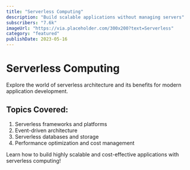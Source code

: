 ```yaml
---
title: "Serverless Computing"
description: "Build scalable applications without managing servers"
subscribers: "7.6k"
imageUrl: "https://via.placeholder.com/300x200?text=Serverless"
category: "featured"
publishDate: 2023-05-16
---
```


# Serverless Computing

Explore the world of serverless architecture and its benefits for modern application development.

## Topics Covered:

1. Serverless frameworks and platforms
2. Event-driven architecture
3. Serverless databases and storage
4. Performance optimization and cost management

Learn how to build highly scalable and cost-effective applications with serverless computing!